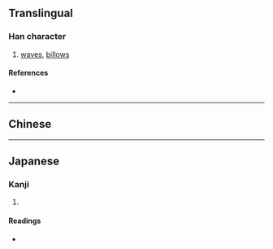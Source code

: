 {{character info/new}}
{{also|灩}}
==Translingual==

===Han character===
{{Han char|rn=85|rad=水|as=19|sn=22|four=|canj=ETTU|ids=⿰澧色}}

# [[waves]], [[billows]]

====References====
* {{Han ref|kx=0663.150|dkj=18777|dj=1072.090|hdz=31795.030|uh=7054|ud=28756}}

----

==Chinese==
{{zh-see|灩|v}}

----

==Japanese==

===Kanji===
{{ja-kanji|grade=|rs=水19}}

# {{defn|lang=ja|sort=水19}}

====Readings====
* {{ja-readings|on=[[えん]] (en)|kun=[[なみ]] (nami)}}